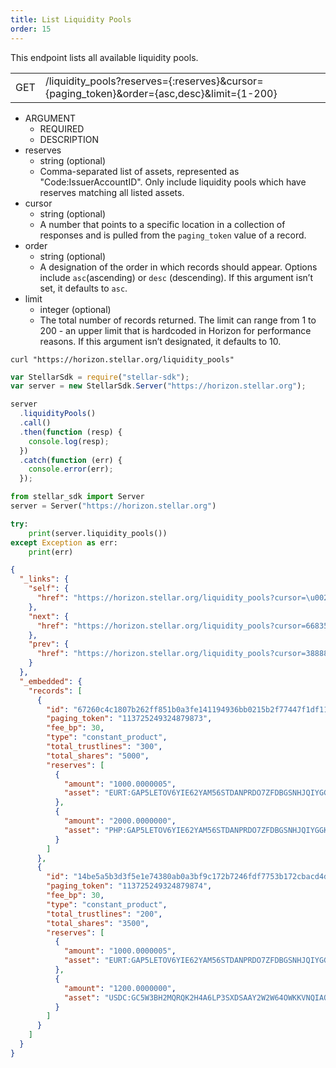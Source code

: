 ```yaml
---
title: List Liquidity Pools
order: 15
---
```



This endpoint lists all available liquidity pools.

<Endpoint>


|  |  |
| --- | --- |
| GET | /liquidity_pools?reserves={:reserves}&cursor={paging_token}&order={asc,desc}&limit={1-200} |

</Endpoint>


<AttributeTable>


- ARGUMENT
  - REQUIRED
  - DESCRIPTION
- reserves
  - string (optional)
  - Comma-separated list of assets, represented as "Code:IssuerAccountID". Only include liquidity pools which have reserves matching all listed assets.
- cursor
  - string (optional)
  - A number that points to a specific location in a collection of responses and is pulled from the `paging_token` value of a record.
- order
  - string (optional)
  - A designation of the order in which records should appear. Options include `asc`(ascending) or `desc` (descending). If this argument isn’t set, it defaults to `asc`.
- limit
  - integer (optional)
  - The total number of records returned. The limit can range from 1 to 200 - an upper limit that is hardcoded in Horizon for performance reasons. If this argument isn’t designated, it defaults to 10.

</AttributeTable>


<CodeExample title="Example Request">


```curl
curl "https://horizon.stellar.org/liquidity_pools"
```

```js
var StellarSdk = require("stellar-sdk");
var server = new StellarSdk.Server("https://horizon.stellar.org");

server
  .liquidityPools()
  .call()
  .then(function (resp) {
    console.log(resp);
  })
  .catch(function (err) {
    console.error(err);
  });
```

```python
from stellar_sdk import Server
server = Server("https://horizon.stellar.org")

try:
	print(server.liquidity_pools())
except Exception as err:
	print(err)
```

</CodeExample>


<ExampleResponse title="Example Response">


```json
{
  "_links": {
    "self": {
      "href": "https://horizon.stellar.org/liquidity_pools?cursor=\u0026limit=10\u0026order=asc"
    },
    "next": {
      "href": "https://horizon.stellar.org/liquidity_pools?cursor=66835-00000000c582697b67cbec7f9ce64f4dc67bfb2bfd26318bb9f964f4d70e3f41f650b1e6\u0026limit=10\u0026order=asc"
    },
    "prev": {
      "href": "https://horizon.stellar.org/liquidity_pools?cursor=38888-00000000929b20b72e5890ab51c24f1cc46fa01c4f318d8d33367d24dd614cfdf5491072\u0026limit=10\u0026order=desc"
    }
  },
  "_embedded": {
    "records": [
      {
        "id": "67260c4c1807b262ff851b0a3fe141194936bb0215b2f77447f1df11998eabb9",
        "paging_token": "113725249324879873",
        "fee_bp": 30,
        "type": "constant_product",
        "total_trustlines": "300",
        "total_shares": "5000",
        "reserves": [
          {
            "amount": "1000.0000005",
            "asset": "EURT:GAP5LETOV6YIE62YAM56STDANPRDO7ZFDBGSNHJQIYGGKSMOZAHOOS2S"
          },
          {
            "amount": "2000.0000000",
            "asset": "PHP:GAP5LETOV6YIE62YAM56STDANPRDO7ZFDBGSNHJQIYGGKSMOZAHOOS2S"
          }
        ]
      },
      {
        "id": "14be5a5b3d3f5e1e74380ab0a3bf9c172b7246fdf7753b172cbacd4d66143c08",
        "paging_token": "113725249324879874",
        "fee_bp": 30,
        "type": "constant_product",
        "total_trustlines": "200",
        "total_shares": "3500",
        "reserves": [
          {
            "amount": "1000.0000005",
            "asset": "EURT:GAP5LETOV6YIE62YAM56STDANPRDO7ZFDBGSNHJQIYGGKSMOZAHOOS2S"
          },
          {
            "amount": "1200.0000000",
            "asset": "USDC:GC5W3BH2MQRQK2H4A6LP3SXDSAAY2W2W64OWKKVNQIAOVWSAHFDEUSDC"
          }
        ]
      }
    ]
  }
}
```

</ExampleResponse>

